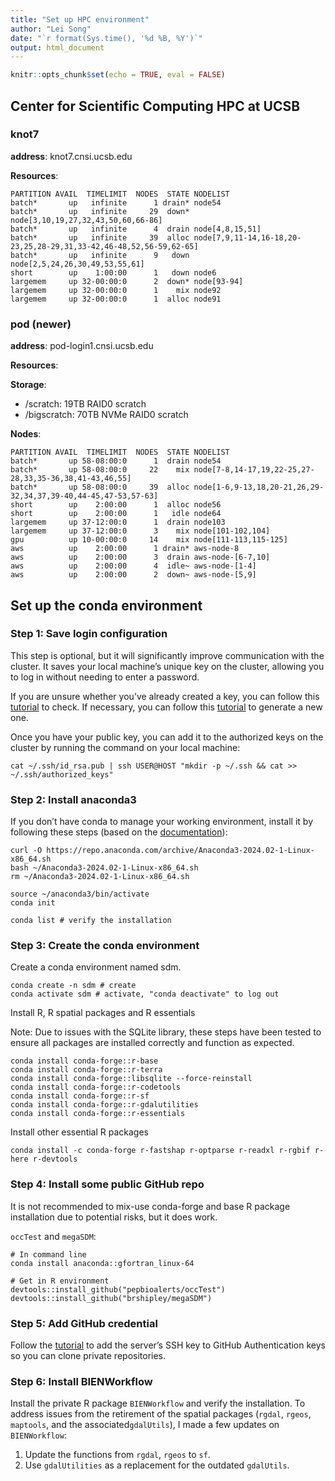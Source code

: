 ```yaml
---
title: "Set up HPC environment"
author: "Lei Song"
date: "`r format(Sys.time(), '%d %B, %Y')`"
output: html_document
---
```


```r
knitr::opts_chunk$set(echo = TRUE, eval = FALSE)
```

## Center for Scientific Computing HPC at UCSB

### knot7

**address**: knot7.cnsi.ucsb.edu

**Resources**:

[1-86]: batch nodes
[1]: with 1 hour time limit for jobs
[91-94]: Fat memory nodes

```
PARTITION AVAIL  TIMELIMIT  NODES  STATE NODELIST
batch*       up   infinite      1 drain* node54
batch*       up   infinite     29  down* node[3,10,19,27,32,43,50,60,66-86]
batch*       up   infinite      4  drain node[4,8,15,51]
batch*       up   infinite     39  alloc node[7,9,11-14,16-18,20-23,25,28-29,31,33-42,46-48,52,56-59,62-65]
batch*       up   infinite      9   down node[2,5,24,26,30,49,53,55,61]
short        up    1:00:00      1   down node6
largemem     up 32-00:00:0      2  down* node[93-94]
largemem     up 32-00:00:0      1    mix node92
largemem     up 32-00:00:0      1  alloc node91
```

### pod (newer)

**address**: pod-login1.cnsi.ucsb.edu

**Resources**:

**Storage**:

- /scratch: 19TB RAID0 scratch
- /bigscratch: 70TB NVMe RAID0 scratch

**Nodes**:

[1-64]: dual 20 cores
[56, 64]: with 2 hours time limit for jobs
[101-104]: dual 20 cores with 1.4T RAM
[111-113,115-125]: 4 NVIDIA 64-bit V100 GPUs 40GB RAM

```
PARTITION AVAIL  TIMELIMIT  NODES  STATE NODELIST
batch*       up 58-08:00:0      1  drain node54
batch*       up 58-08:00:0     22    mix node[7-8,14-17,19,22-25,27-28,33,35-36,38,41-43,46,55]
batch*       up 58-08:00:0     39  alloc node[1-6,9-13,18,20-21,26,29-32,34,37,39-40,44-45,47-53,57-63]
short        up    2:00:00      1  alloc node56
short        up    2:00:00      1   idle node64
largemem     up 37-12:00:0      1  drain node103
largemem     up 37-12:00:0      3    mix node[101-102,104]
gpu          up 10-00:00:0     14    mix node[111-113,115-125]
aws          up    2:00:00      1 drain* aws-node-8
aws          up    2:00:00      3  drain aws-node-[6-7,10]
aws          up    2:00:00      4  idle~ aws-node-[1-4]
aws          up    2:00:00      2  down~ aws-node-[5,9]
```

## Set up the conda environment

### Step 1: Save login configuration

This step is optional, but it will significantly improve communication with the cluster. It saves your local machine's unique key on the cluster, allowing you to log in without needing to enter a password.

If you are unsure whether you've already created a key, you can follow this [tutorial](https://docs.github.com/en/authentication/connecting-to-github-with-ssh/checking-for-existing-ssh-keys) to check. If necessary, you can follow this [tutorial](https://docs.github.com/en/authentication/connecting-to-github-with-ssh/generating-a-new-ssh-key-and-adding-it-to-the-ssh-agent) to generate a new one.

Once you have your public key, you can add it to the authorized keys on the cluster by running the command on your local machine:

```
cat ~/.ssh/id_rsa.pub | ssh USER@HOST "mkdir -p ~/.ssh && cat >> ~/.ssh/authorized_keys"
```

### Step 2: Install anaconda3

If you don't have conda to manage your working environment, install it by following these steps (based on the [documentation](https://docs.anaconda.com/anaconda/install/linux/)):

```
curl -O https://repo.anaconda.com/archive/Anaconda3-2024.02-1-Linux-x86_64.sh
bash ~/Anaconda3-2024.02-1-Linux-x86_64.sh
rm ~/Anaconda3-2024.02-1-Linux-x86_64.sh

source ~/anaconda3/bin/activate
conda init

conda list # verify the installation
```

### Step 3: Create the conda environment

Create a conda environment named sdm.

```
conda create -n sdm # create
conda activate sdm # activate, "conda deactivate" to log out
```


Install R, R spatial packages and R essentials

Note: Due to issues with the SQLite library, these steps have been tested to ensure all packages are installed correctly and function as expected.

```
conda install conda-forge::r-base
conda install conda-forge::r-terra
conda install conda-forge::libsqlite --force-reinstall
conda install conda-forge::r-codetools
conda install conda-forge::r-sf
conda install conda-forge::r-gdalutilities
conda install conda-forge::r-essentials
```

Install other essential R packages

```
conda install -c conda-forge r-fastshap r-optparse r-readxl r-rgbif r-here r-devtools
```

### Step 4: Install some public GitHub repo

It is not recommended to mix-use conda-forge and base R package installation due to potential risks, but it does work.

`occTest` and `megaSDM`:

```
# In command line
conda install anaconda::gfortran_linux-64

# Get in R environment
devtools::install_github("pepbioalerts/occTest")
devtools::install_github("brshipley/megaSDM")
```

### Step 5: Add GitHub credential

Follow the [tutorial](https://docs.github.com/en/authentication/connecting-to-github-with-ssh/adding-a-new-ssh-key-to-your-github-account) to add the server's SSH key to GitHub Authentication keys so you can clone private repositories.

### Step 6: Install BIENWorkflow 

Install the private R package `BIENWorkflow` and verify the installation. To address issues from the retirement of the spatial packages (`rgdal`, `rgeos`, `maptools`, and the associated`gdalUtils`), I made a few updates on `BIENWorkflow`:

1. Update the functions from `rgdal`, `rgeos` to `sf`.
2. Use `gdalUtilities` as a replacement for the outdated `gdalUtils`. 
